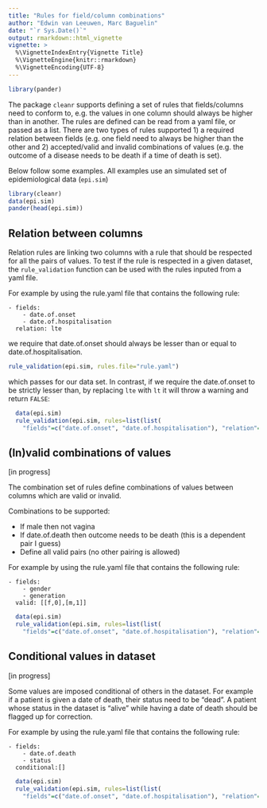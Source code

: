 ```yaml
---
title: "Rules for field/column combinations"
author: "Edwin van Leeuwen, Marc Baguelin"
date: "`r Sys.Date()`"
output: rmarkdown::html_vignette
vignette: >
  %\VignetteIndexEntry{Vignette Title}
  %\VignetteEngine{knitr::rmarkdown}
  %\VignetteEncoding{UTF-8}
---
```


```r
library(pander)
```

The package `cleanr` supports defining a set of rules that fields/columns need to conform to, e.g. the values in one column should always be higher than in another. The rules are defined can be read from a yaml file, or passed as a list. There are two types of rules supported 1) a required relation between fields (e.g. one field need to always be higher than the other and 2) accepted/valid and invalid combinations of values (e.g. the outcome of a disease needs to be death if a time of death is set).

Below follow some examples. All examples use an simulated set of epidemiological data (`epi.sim`)
```r
library(cleanr)
data(epi.sim)
pander(head(epi.sim))
```

## Relation between columns

Relation rules are linking two columns with a rule that should be respected for all the pairs of values. To test if the rule is respected in a given dataset, the `rule_validation` function can be used with the rules inputed from a yaml file.

For example by using the rule.yaml file that contains the following rule:
```
- fields:
    - date.of.onset
    - date.of.hospitalisation
  relation: lte
```
we require that date.of.onset should always be lesser than or equal to date.of.hospitalisation.
```r
rule_validation(epi.sim, rules.file="rule.yaml")
```
which passes for our data set. In contrast, if we require the date.of.onset to be strictly lesser than, by replacing `lte` with `lt` it will throw a warning and return `FALSE`:
```r
  data(epi.sim)
  rule_validation(epi.sim, rules=list(list(
    "fields"=c("date.of.onset", "date.of.hospitalisation"), "relation"="lt" ) ) )
```

## (In)valid combinations of values

[in progress]

The combination set of rules define combinations of values between columns which are valid or invalid.  

Combinations to be supported:

- If male then not vagina
- If date.of.death then outcome needs to be death (this is a dependent pair I guess)
- Define all valid pairs (no other pairing is allowed)

For example by using the rule.yaml file that contains the following rule:
```
- fields:
    - gender
    - generation
  valid: [[f,0],[m,1]]
```

```r
  data(epi.sim)
  rule_validation(epi.sim, rules=list(list(
    "fields"=c("date.of.onset", "date.of.hospitalisation"), "relation"="lt" ) ) )
```

## Conditional values in dataset

[in progress]

Some values are imposed conditional of others in the dataset. For example if a patient is given a date of death, their status need to be "dead". A patient whose status in the dataset is "alive" while having a date of death should be flagged up for correction.

For example by using the rule.yaml file that contains the following rule:
```
- fields:
    - date.of.death
    - status
  conditional:[]
```

```r
  data(epi.sim)
  rule_validation(epi.sim, rules=list(list(
    "fields"=c("date.of.onset", "date.of.hospitalisation"), "relation"="lt" ) ) )
```

